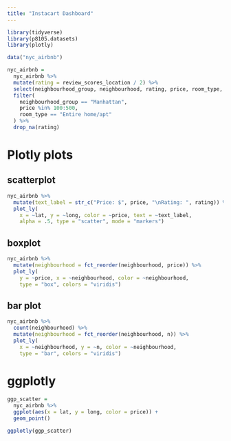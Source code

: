 ```yaml
---
title: "Instacart Dashboard"
---
```


```r
library(tidyverse)
library(p8105.datasets)
library(plotly)
```


```r
data("nyc_airbnb")

nyc_airbnb = 
  nyc_airbnb %>% 
  mutate(rating = review_scores_location / 2) %>% 
  select(neighbourhood_group, neighbourhood, rating, price, room_type, lat, long) %>% 
  filter(
    neighbourhood_group == "Manhattan",
    price %in% 100:500, 
    room_type == "Entire home/apt"
  ) %>% 
  drop_na(rating)
```


# Plotly plots

## scatterplot

```r
nyc_airbnb %>% 
  mutate(text_label = str_c("Price: $", price, "\nRating: ", rating)) %>% 
  plot_ly(
    x = ~lat, y = ~long, color = ~price, text = ~text_label, 
    alpha = .5, type = "scatter", mode = "markers")
```

## boxplot

```r
nyc_airbnb %>% 
  mutate(neighbourhood = fct_reorder(neighbourhood, price)) %>% 
  plot_ly(
    y = ~price, x = ~neighbourhood, color = ~neighbourhood,
    type = "box", colors = "viridis")
```

## bar plot

```r
nyc_airbnb %>% 
  count(neighbourhood) %>% 
  mutate(neighbourhood = fct_reorder(neighbourhood, n)) %>% 
  plot_ly(
    x = ~neighbourhood, y = ~n, color = ~neighbourhood, 
    type = "bar", colors = "viridis")
```


# ggplotly

```r
ggp_scatter = 
  nyc_airbnb %>% 
  ggplot(aes(x = lat, y = long, color = price)) + 
  geom_point()

ggplotly(ggp_scatter)
```


